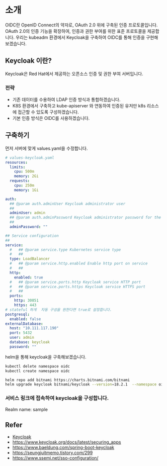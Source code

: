 # 소개 
OIDC란 OpenID Connect의 약자로, OAuth 2.0 위에 구축된 인증 프로토콜입니다.
OAuth 2.0의 인증 기능을 확장하여, 인증과 권한 부여를 위한 표준 프로토콜을 제공합니다.
우리는 kubeadm 환경에서 Keycloak을 구축하여 OIDC를 통해 인증을 구현해보겠습니다.

## Keycloak 이란?
Keycloak은 Red Hat에서 제공하는 오픈소스 인증 및 권한 부여 서버입니다.
### 전략
- 기존 데이터를 수용하여 LDAP 인증 방식과 통합하겠습니다.
- K8S 환경에서 구축하고 kube-apiserver 와 연동하여 인증된 유저만 k8s 리소스에 접근할 수 있도록 구성하겠습니다.
- 기본 인증 방식은 OIDC를 사용하겠습니다.


## 구축하기
먼저 서버에 맞게 values.yaml을 수정합니다.
```yaml
# values-keycloak.yaml
resources:
  limits:
    cpu: 500m
    memory: 2Gi
  requests:
    cpu: 250m
    memory: 1Gi

auth:
  ## @param auth.adminUser Keycloak administrator user
  ##
  adminUser: admin
  ## @param auth.adminPassword Keycloak administrator password for the new user
  ##
  adminPassword: ""

## Service configuration
##
service:
  #   ## @param service.type Kubernetes service type
  #   ##
  type: LoadBalancer
  #   ## @param service.http.enabled Enable http port on service
  #   ##
  http:
    enabled: true
  #   ## @param service.ports.http Keycloak service HTTP port
  #   ## @param service.ports.https Keycloak service HTTPS port
  #   ##
  ports:
    http: 30851
    https: 443
# stateful 하게  자동 구성을 원한다면 true로 설정합니다.
postgresql:
  enabled: false
externalDatabase:
  host: "10.111.117.190"
  port: 5432
  user: admin
  database: keycloak
  password: ""
```

helm을 통해 keycloak을 구축해보겠습니다.
```bash
kubectl delete namespace oidc
kubectl create namespace oidc

helm repo add bitnami https://charts.bitnami.com/bitnami
helm upgrade keycloak bitnami/keycloak --version=18.2.1  --namespace oidc --values /home/abacus/infra/values-keycloak.yaml
```

### 서비스 링크에 접속하여 keycloak을 구성합니다.
Realm name: sample



## Refer
- [Keycloak](https://www.keycloak.org/)
- https://www.keycloak.org/docs/latest/securing_apps
- https://www.baeldung.com/spring-boot-keycloak
- https://seungjuitmemo.tistory.com/299
- https://www.ssemi.net/sso-configuration/